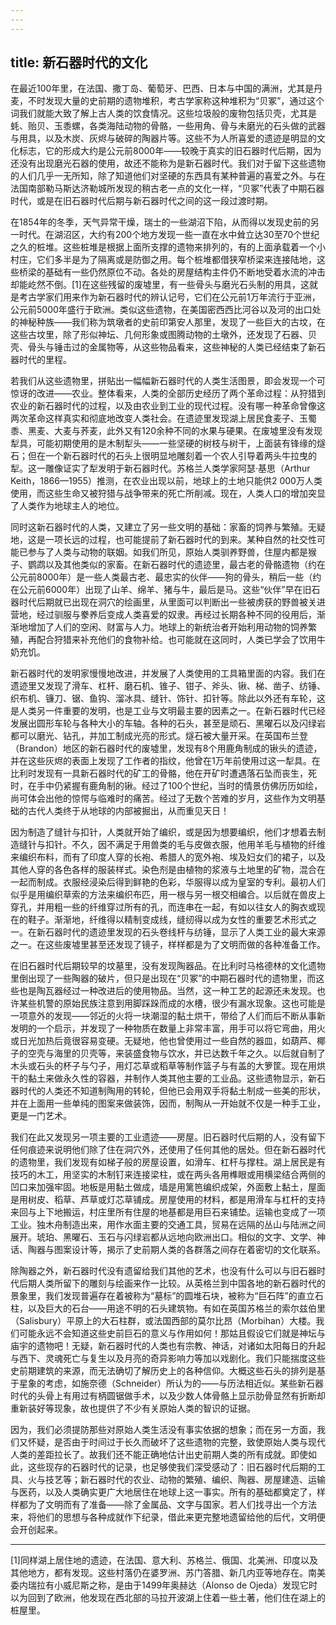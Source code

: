 ```yaml
---
---
---
```

title: 新石器时代的文化
---




在最近100年里，在法国、撒丁岛、葡萄牙、巴西、日本与中国的满洲，尤其是丹麦，不时发现大量的史前期的遗物堆积，考古学家称这种堆积为“贝冢”，通过这个词我们就能大致了解上古人类的饮食情况。这些垃圾般的废物包括贝壳，尤其是蚝、贻贝、玉黍螺，各类海陆动物的骨骼，一些用角、骨与未磨光的石头做的武器与用具，以及木炭、灰烬与破碎的陶器片等。这些不为人所喜爱的遗迹是明显的文化标志，它的形成大约是公元前8000年——较晚于真实的旧石器时代后期，因为还没有出现磨光石器的使用，故还不能称为是新石器时代。我们对于留下这些遗物的人们几乎一无所知，除了知道他们对坚硬的东西具有某种普遍的喜爱之外。与在法国南部勒马斯达济勒城所发现的稍古老一点的文化一样，“贝冢”代表了中期石器时代，或是在旧石器时代后期与新石器时代之间的这一段过渡时期。

在1854年的冬季，天气异常干燥，瑞士的一些湖沼下陷，从而得以发现史前的另一时代。在湖沼区，大约有200个地方发现一些一直在水中耸立达30至70个世纪之久的桩堆。这些桩堆是根据上面所支撑的遗物来排列的，有的上面承载着一个小村庄，它们多半是为了隔离或是防御之用。每个桩堆都借狭窄桥梁来连接陆地，这些桥梁的基础有一些仍然原位不动。各处的房屋结构主件仍不断地受着水流的冲击却能屹然不倒。[1]在这些残留的废墟里，有一些骨头与磨光石头制的用具，这就是考古学家们用来作为新石器时代的辨认记号，它们在公元前1万年流行于亚洲，公元前5000年盛行于欧洲。类似这些遗物，在美国密西西比河谷以及河的出口处的神秘种族——我们称为筑墩者的史前印第安人那里，发现了一些巨大的古坟，在这些古坟里，除了形似神坛、几何形象或图腾动物的土墩外，还发现了石器、贝壳、骨头与锤击过的金属物等，从这些物品看来，这些神秘的人类已经结束了新石器时代的里程。

若我们从这些遗物里，拼贴出一幅幅新石器时代的人类生活图景，即会发现一个可惊讶的改进——农业。整体看来，人类的全部历史经历了两个革命过程：从狩猎到农业的新石器时代的过程，以及由农业到工业的现代过程。没有哪一种革命曾像这两次革命这样真实和彻底地改变人类社会。在遗迹里发现湖上居民食麦子、玉蜀黍、黑麦、大麦与荞麦，此外又有120余种不同的水果与硬果。在废墟里没有发现犁具，可能初期使用的是木制犁头——一些坚硬的树枝与树干，上面装有锋缘的燧石；但在一个新石器时代的石头上很明显地雕刻着一个农人引导着两头牛拉曳的犁。这一雕像证实了犁发明于新石器时代。苏格兰人类学家阿瑟·基思（Arthur Keith，1866—1955）推测，在农业出现以前，地球上的土地只能供2 000万人类使用，而这些生命又被狩猎与战争带来的死亡所削减。现在，人类人口的增加突显了人类作为地球主人的地位。

同时这新石器时代的人类，又建立了另一些文明的基础：家畜的饲养与繁殖。无疑地，这是一项长远的过程，也可能提前了新石器时代的到来。某种自然的社交性可能已参与了人类与动物的联姻。如我们所见，原始人类驯养野兽，住屋内都是猴子、鹦鹉以及其他类似的家畜。在新石器时代的遗迹里，最古老的骨骼遗物（约在公元前8000年）是一些人类最古老、最忠实的伙伴——狗的骨头，稍后一些（约在公元前6000年）出现了山羊、绵羊、猪与牛，最后是马。这些“伙伴”早在旧石器时代后期就已出现在洞穴的绘画里，从里面可以判断出一些被虏获的野兽被关进营地，经过驯服与豢养后变成人类喜爱的奴隶。再经过长期各种不同的役用后，渐渐地增加了人们的空闲、财富与人力。地球上的新统治者开始利用动物的饲养繁殖，再配合狩猎来补充他们的食物补给。也可能就在这同时，人类已学会了饮用牛奶充饥。

新石器时代的发明家慢慢地改进，并发展了人类使用的工具箱里面的内容。我们在遗迹里又发现了滑车、杠杆、磨石机、锥子、钳子、斧头、锹、梯、凿子、纺锤、织布机、镰刀、锯、鱼钩、溜冰具、缝针、饰针、扣针等。除此以外还有车轮，这是人类另一件重要的发明，也是工业与文明最主要的因素之一。在新石器时代已经发展出圆形车轮与各种大小的车轴。各种的石头，甚至是顽石、黑曜石以及闪绿岩都可以磨光、钻孔，并加工制成光亮的形式。燧石被大量开采。在英国布兰登（Brandon）地区的新石器时代的废墟里，发现有8个用鹿角制成的锹头的遗迹，并在这些灰烬的表面上发现了工作者的指纹，他曾在1万年前使用过这一犁具。在比利时发现有一具新石器时代的矿工的骨骼，他在开矿时遭遇落石坠而丧生，死时，在手中仍紧握有鹿角制的锹。经过了100个世纪，当时的情景仿佛历历如绘，尚可体会出他的惊愕与临难时的痛苦。经过了无数个苦难的岁月，这些作为文明基础的古代人类终于从地球的内部被掘出，从而重见天日！

因为制造了缝针与扣针，人类就开始了编织，或是因为想要编织，他们才想着去制造缝针与扣针。不久，因不满足于用兽类的毛与皮做衣服，他用羊毛与植物的纤维来编织布料，而有了印度人穿的长袍、希腊人的宽外袍、埃及妇女们的裙子，以及其他人穿的各色各样的服装样式。染色剂是由植物的浆液与土地里的矿物，混合在一起而制成。衣服经浸染后得到鲜艳的色彩，华服得以成为皇室的专利。最初人们似乎是用编织草索的方法来编织布匹，用一根与另一根交相编合。以后就在兽皮上穿孔，并用粗一些的纤维穿过所有的孔，而连串在一起，有如以往女人的胸衣或现在的鞋子。渐渐地，纤维得以精制变成线，缝纫得以成为女性的重要艺术形式之一。在新石器时代的遗迹里发现的石头卷线杆与纺锤，显示了人类工业的最大来源之一。在这些废墟里甚至还发现了镜子，样样都是为了文明而做的各种准备工作。

在旧石器时代后期较早的坟墓里，没有发现陶器品。在比利时马格德林的文化遗物里倒出现了一些陶器的破片，但只是出现在“贝冢”的中期石器时代的遗物里，而这些也是陶瓦器经过一种改进后的使用物品。当然，这一种工艺的起源还未发现。也许某些机警的原始民族注意到用脚踩跺而成的水槽，很少有漏水现象。这也可能是一项意外的发现——邻近的火将一块潮湿的黏土烘干，带给了人们而后不断从事新发明的一个启示，并发现了一种物质在数量上非常丰富，用手可以将它弯曲，用火或日光加热后竟很容易变硬。无疑地，他也曾使用过一些自然的器皿，如葫芦、椰子的空壳与海里的贝壳等，来装盛食物与饮水，并已达数千年之久。以后就自制了木头或石头的杯子与勺子，用灯芯草或稻草等制作篮子与有盖的大箩筐。现在用烘干的黏土来做永久性的容器，并制作人类其他主要的工业品。这些遗物显示，新石器时代的人类还不知道制陶用的转轮，但他已会用双手将黏土制成一些美的形状，并在上面用一些单纯的图案来做装饰，因而，制陶从一开始就不仅是一种手工业，更是一门艺术。

我们在此又发现另一项主要的工业遗迹——房屋。旧石器时代后期的人，没有留下任何痕迹来说明他们除了住在洞穴外，还使用了任何其他的居处。但在新石器时代的遗物里，我们发现有如梯子般的房屋设置，如滑车、杠杆与撑柱。湖上居民是有技巧的木工，用坚实的木制钉来连接梁柱，或在两头各用榫眼或用横梁结合两侧的凹口来加强牢固。地板是用黏土做成，墙是用篱笆编织成架，外面敷上黏土，屋面是用树皮、稻草、芦草或灯芯草铺成。房屋使用的材料，都是用滑车与杠杆的支持来回与上下地搬运，村庄里所有住屋的地基都是用巨石来铺垫。运输也变成了一项工业。独木舟制造出来，用作水面主要的交通工具，贸易在远隔的丛山与陆洲之间展开。琥珀、黑曜石、玉石与闪绿岩都从远地向欧洲出口。相似的文字、文学、神话、陶器与图案设计等，揭示了史前期人类的各群落之间存在着密切的文化联系。

除陶器之外，新石器时代没有遗留给我们其他的艺术，也没有什么可以与旧石器时代后期人类所留下的雕刻与绘画来作一比较。从英格兰到中国各地的新石器时代的景象里，我们发现普遍存在着被称为“墓标”的圆堆石块，被称为“巨石阵”的直立石柱，以及巨大的石台——用途不明的石头建筑物。有如在英国苏格兰的索尔兹伯里（Salisbury）平原上的大石柱群，或法国西部的莫尔比昂（Morbihan）大楼。我们可能永远不会知道这些史前巨石的意义与作用如何！那姑且假设它们就是神坛与庙宇的遗物吧！无疑，新石器时代的人类也有宗教、神话，对诸如太阳每日的升起与西下、灵魂死亡与复生以及月亮的奇异影响力等加以戏剧化。我们只能揣度这些史前期建筑的来源，而无法确切了解历史上的各种信仰。大概这些石头的排列是基于星象的考虑，如施奈德（Schneider）所认为的——与历法相近似。某些新石器时代的头骨上有用过有柄圆锯做手术，以及少数人体骨骼上显示肋骨显然有折断却重新装好等现象，故也提供了不少有关原始人类的智识的证据。

因为，我们必须提防那些对原始人类生活没有事实依据的想象；而在另一方面，我们又怀疑，是否由于时间过于长久而破坏了这些遗物的完整，致使原始人类与现代人类的差距拉长了。故我们还不能正确地估计出史前期人类的所有成就。即使如此，这些现存的石器时代的记录，也足够使我们深受感动了：旧石器时代后期的工具、火与技艺等；新石器时代的农业、动物的繁殖、编织、陶器、房屋建造、运输与医药，以及人类确实更广大地居住在地球上这一事实。所有的基础都奠定了，样样都为了文明而有了准备——除了金属品、文字与国家。若人们找寻出一个方法来，将他们的思想与各种成就作下纪录，借此来更完整地遗留给他的后代，文明便会开创起来。



* * *



[1]同样湖上居住地的遗迹，在法国、意大利、苏格兰、俄国、北美洲、印度以及其他地方，都有发现。这些村落仍在婆罗洲、苏门答腊、新几内亚等地存在。南美委内瑞拉有小威尼斯之称，是由于1499年奥赫达（Alonso de Ojeda）发现它时以为回到了欧洲，他发现在西北部的马拉开波湖上住着一些土著，他们住在湖上的桩屋里。